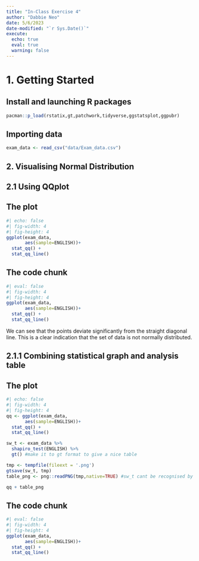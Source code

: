 ```yaml
---
title: "In-Class Exercise 4"
author: "Dabbie Neo"
date: 5/6/2023
date-modified: "`r Sys.Date()`"
execute: 
  echo: true
  eval: true
  warning: false 
---
```


# 1. Getting Started

## Install and launching R packages

```r
pacman::p_load(rstatix,gt,patchwork,tidyverse,ggstatsplot,ggpubr)
```

## Importing data

```r
exam_data <- read_csv("data/Exam_data.csv")
```

## 2. Visualising Normal Distribution

## 2.1 Using QQplot

::: panel-tabset
## The plot

```r
#| echo: false
#| fig-width: 4
#| fig-height: 4
ggplot(exam_data,
       aes(sample=ENGLISH))+
  stat_qq() +
  stat_qq_line()
```

## The code chunk

```r
#| eval: false
#| fig-width: 4
#| fig-height: 4
ggplot(exam_data,
       aes(sample=ENGLISH))+
  stat_qq() +
  stat_qq_line()
```
:::

::: callout-note
We can see that the points deviate significantly from the straight diagonal line. This is a clear indication that the set of data is not normally distributed.
:::

## 2.1.1 Combining statistical graph and analysis table

::: panel-tabset
## The plot

```r
#| echo: false
#| fig-width: 4
#| fig-height: 4
qq <- ggplot(exam_data,
       aes(sample=ENGLISH))+
  stat_qq() +
  stat_qq_line()

sw_t <- exam_data %>%
  shapiro_test(ENGLISH) %>%
  gt() #make it to gt format to give a nice table

tmp <- tempfile(fileext = '.png')
gtsave(sw_t, tmp)
table_png <- png::readPNG(tmp,native=TRUE) #sw_t cant be recognised by patchwork so change it to png

qq + table_png
```

## The code chunk

```r
#| eval: false
#| fig-width: 4
#| fig-height: 4
ggplot(exam_data,
       aes(sample=ENGLISH))+
  stat_qq() +
  stat_qq_line()
```
:::
